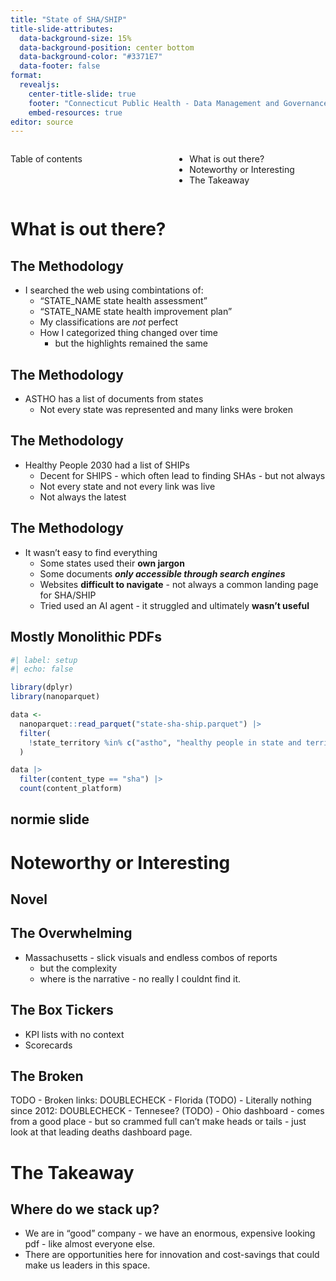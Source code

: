 ```yaml
---
title: "State of SHA/SHIP"
title-slide-attributes:
  data-background-size: 15%
  data-background-position: center bottom
  data-background-color: "#3371E7"
  data-footer: false
format: 
  revealjs:
    center-title-slide: true
    footer: "Connecticut Public Health - Data Management and Governance"
    embed-resources: true
editor: source
---
```



:::: {.columns}


::: {.column width="50%"}



Table of contents
:::

::: {.column width="50%"}
- What is out there?
- Noteworthy or Interesting
- The Takeaway
:::

::::

# What is out there? {background-color="#3371E7"}


## The Methodology
- I searched the web using combintations of:
  - "STATE_NAME state health assessment"
  - "STATE_NAME state health improvement plan"
  - My classifications are *not* perfect
  - How I categorized thing changed over time
    - but the highlights remained the same

## The Methodology
- ASTHO has a list of documents from states
  - Not every state was represented and many links were broken

## The Methodology
- Healthy People 2030 had a list of SHIPs
  - Decent for SHIPS - which often lead to finding SHAs - but not always
  - Not every state and not every link was live
  - Not always the latest

## The Methodology
- It wasn't easy  to find everything
  - Some states used their **own jargon**
  - Some documents ***only accessible through search engines***
  - Websites **difficult to navigate** - not always a common landing page for SHA/SHIP
  - Tried used an AI agent - it struggled and ultimately **wasn't useful**

## Mostly Monolithic PDFs

```r
#| label: setup
#| echo: false

library(dplyr)
library(nanoparquet)

data <-
  nanoparquet::read_parquet("state-sha-ship.parquet") |>
  filter(
    !state_territory %in% c("astho", "healthy people in state and territories")
  )

data |>
  filter(content_type == "sha") |>
  count(content_platform)
```

## normie slide

# Noteworthy or Interesting {background-color="#3371E7"}

## Novel

## The Overwhelming
- Massachusetts - slick visuals and endless combos of reports
  - but the complexity
  - where is the narrative - no really I couldnt find it.


## The Box Tickers
- KPI lists with no context
- Scorecards

## The Broken
TODO
- Broken links: DOUBLECHECK - Florida (TODO)
- Literally nothing since 2012: DOUBLECHECK - Tennesee? (TODO)
- Ohio dashboard - comes from a good place - but so crammed full can't make heads or tails
  - just look at that leading deaths dashboard page. 

# The Takeaway {background-color="#3371E7"}

## Where do we stack up?

- We are in "good" company - we have an enormous, expensive looking pdf - like almost everyone else.
- There are opportunities here for innovation and cost-savings that could make us leaders 
in this space.